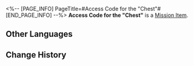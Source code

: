 <%-- [PAGE_INFO]
PageTitle=#Access Code for the "Chest"#
[END_PAGE_INFO] --%>
{{Item Infobox
|id          = 140188
|image       = Item Access Code for the Chest.png
|type        = Mission Item
|invCategory = Missions
|rarity      = 3
|effect      = 
|description = An access code provided by a weird person. Go to Starskiff Haven and give it to Ziqiao. Maybe you'll get a pleasant surprise.
}}
'''Access Code for the "Chest"''' is a [[Mission Item]].

==Other Languages==
{{Other Languages
|en   = Access Code for the "Chest"
|zhs  = 「宝箱」的取货码
|zht  = 「寶箱」的取貨碼
|ja   = 「宝箱」の受取コード
|ko   = 「보물상자」 수령 번호
|es   = Código de recogida del "cofre"
|fr   = Code d'accès au «&nbsp;Coffre&nbsp;»
|ru   = Код для получения сундука
|th   = รหัสรับ "หีบสมบัติ"
|vi   = Mã Nhận Rương
|de   = Zugangscode für die „Truhe“
|id   = Kode Pengambilan "Peti"
|pt   = Código de Acesso para o "Baú"
}}

==Change History==
{{Change History|1.0}}